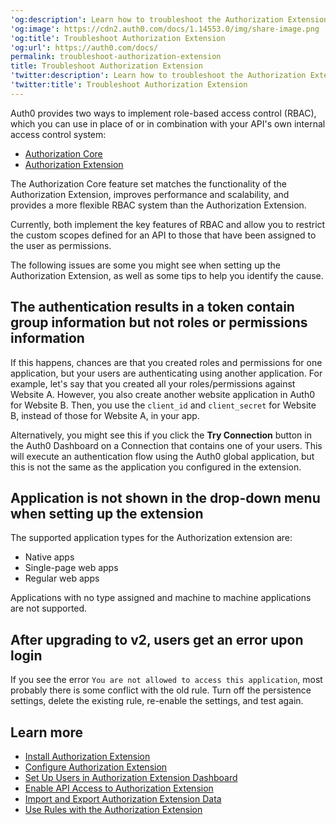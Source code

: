 ---
'og:description': Learn how to troubleshoot the Authorization Extension.
'og:image': https://cdn2.auth0.com/docs/1.14553.0/img/share-image.png
'og:title': Troubleshoot Authorization Extension
'og:url': https://auth0.com/docs/
permalink: troubleshoot-authorization-extension
title: Troubleshoot Authorization Extension
'twitter:description': Learn how to troubleshoot the Authorization Extension.
'twitter:title': Troubleshoot Authorization Extension
---
<Callout icon="file-lines" color="#0EA5E9" iconType="regular">

Auth0 provides two ways to implement role-based access control (RBAC), which you can use in place of or in combination with your API's own internal access control system:

* [Authorization Core](/docs/manage-users/access-control/rbac)
* [Authorization Extension](/docs/customize/extensions/authorization-extension)

The Authorization Core feature set matches the functionality of the Authorization Extension, improves performance and scalability, and provides a more flexible RBAC system than the Authorization Extension.

Currently, both implement the key features of RBAC and allow you to restrict the custom scopes defined for an API to those that have been assigned to the user as permissions.

</Callout>

The following issues are some you might see when setting up the Authorization Extension, as well as some tips to help you identify the cause.

## The authentication results in a token contain group information but not roles or permissions information

If this happens, chances are that you created roles and permissions for one application, but your users are authenticating using another application. For example, let's say that you created all your roles/permissions against Website A. However, you also create another website application in Auth0 for Website B. Then, you use the `client_id` and `client_secret` for Website B, instead of those for Website A, in your app.

Alternatively, you might see this if you click the **Try Connection** button in the <Tooltip tip="Auth0 Dashboard: Auth0's main product to configure your services." cta="View Glossary" href="/docs/glossary?term=Auth0+Dashboard">Auth0 Dashboard</Tooltip> on a Connection that contains one of your users. This will execute an authentication flow using the Auth0 global application, but this is not the same as the application you configured in the extension.

## Application is not shown in the drop-down menu when setting up the extension

The supported application types for the Authorization extension are:

* Native apps
* Single-page web apps
* Regular web apps

Applications with no type assigned and machine to machine applications are not supported.

## After upgrading to v2, users get an error upon login

If you see the error `You are not allowed to access this application`, most probably there is some conflict with the old rule. Turn off the persistence settings, delete the existing rule, re-enable the settings, and test again.

## Learn more

* [Install Authorization Extension](/docs/customize/extensions/authorization-extension/install-authorization-extension)
* [Configure Authorization Extension](/docs/customize/extensions/authorization-extension/configure-authorization-extension)
* [Set Up Users in Authorization Extension Dashboard](/docs/customize/extensions/authorization-extension/set-up-authorization-extension-users)
* [Enable API Access to Authorization Extension](/docs/customize/extensions/authorization-extension/enable-api-access-to-authorization-extension)
* [Import and Export Authorization Extension Data](/docs/customize/extensions/authorization-extension/import-and-export-authorization-extension-data)
* [Use Rules with the Authorization Extension](/docs/customize/extensions/authorization-extension/use-rules-with-the-authorization-extension)
